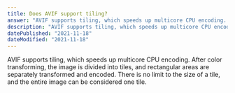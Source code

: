 ```yaml
---
title: Does AVIF support tiling?
answer: "AVIF supports tiling, which speeds up multicore CPU encoding. After color transforming, the image is divided into tiles, and rectangular areas are separately transformed and encoded. There is no limit to the size of a tile, and the entire image can be considered one tile."
description: "AVIF supports tiling, which speeds up multicore CPU encoding. After color transforming, the image is divided into tiles, and rectangular areas are separately transformed and encoded. There is no limit to the size of a tile, and the entire image can be considered one tile."
datePublished: "2021-11-18"
dateModified: "2021-11-18"
---
```


AVIF supports tiling, which speeds up multicore CPU encoding. After color transforming, the image is divided into tiles, and rectangular areas are separately transformed and encoded. There is no limit to the size of a tile, and the entire image can be considered one tile.
